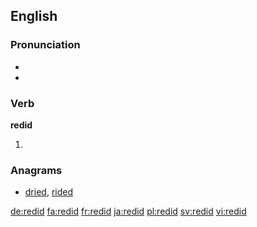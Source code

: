 ==English==

===Pronunciation===
* {{IPA|/ɹi.dɪd/}}
* {{rhymes|ɪd}}

===Verb===
'''redid'''

# {{en-simple past of|redo}}

===Anagrams===
* [[dried#English|dried]], [[rided#English|rided]]

[[de:redid]]
[[fa:redid]]
[[fr:redid]]
[[ja:redid]]
[[pl:redid]]
[[sv:redid]]
[[vi:redid]]